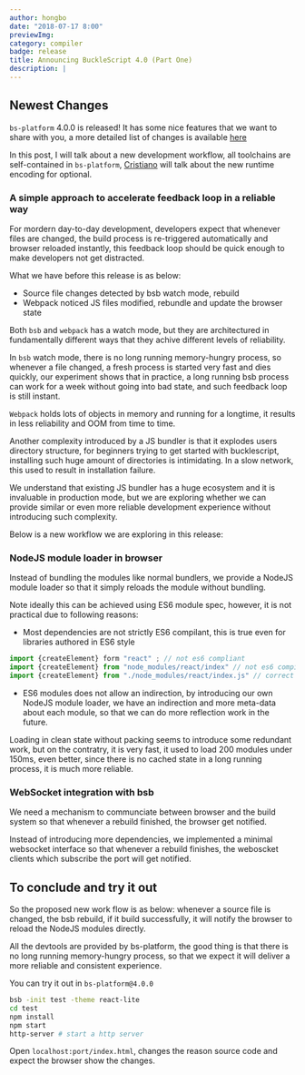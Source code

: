 ```yaml
---
author: hongbo
date: "2018-07-17 8:00" 
previewImg:
category: compiler
badge: release
title: Announcing BuckleScript 4.0 (Part One)
description: |
---
```


## Newest Changes

`bs-platform` 4.0.0 is released! It has some  nice features that we want to
share with you, a more detailed list of changes is available
[here](https://github.com/BuckleScript/bucklescript/blob/master/Changes.md#400)

In this post, I will talk about a new development workflow, all toolchains are
self-contained in `bs-platform`, [Cristiano](https://twitter.com/ccrisccris)
will talk about the new runtime encoding for optional.

### A simple approach to accelerate feedback loop in a reliable way

For mordern day-to-day development, developers expect that whenever files are
changed, the build process is re-triggered automatically and browser reloaded
instantly, this feedback loop should be quick enough to make developers not get
distracted.

What we have before this release is as below:

- Source file changes detected by bsb watch mode, rebuild
- Webpack noticed JS files modified, rebundle and update the browser state

Both `bsb` and `webpack` has a watch mode, but they are architectured in
fundamentally different ways that they achive different levels of reliability.

In `bsb` watch mode, there is no long running memory-hungry process, so
whenever a file changed, a fresh process is started very fast and dies quickly,
our experiment shows that in practice, a long running bsb process can work for
a week without going into bad state, and such feedback loop is still instant.

`Webpack` holds lots of objects in memory and running for a longtime, it
results in less reliability and OOM from time to time.

Another complexity introduced by a JS bundler is that it explodes users
directory structure, for beginners trying to get started with bucklescript,
installing such huge amount of directories is intimidating. In a slow network,
this used to result in installation failure. 

We understand that existing JS bundler has a huge ecosystem and it is
invaluable in production mode, but we are exploring whether we can provide
similar or even more reliable development experience without introducing such
complexity.

Below is a new workflow we are exploring in this release:

### NodeJS module loader in browser

Instead of bundling the modules like normal bundlers, we provide a NodeJS
module loader so that it simply reloads the module without bundling.

Note ideally this can be achieved using ES6 module spec, however, it is not
practical due to following reasons:

- Most dependencies are not strictly ES6 compilant, this is true even for libraries authored in ES6 style

```js
import {createElement} form "react" ; // not es6 compliant
import {createElement} from "node_modules/react/index" // not es6 compilant
import {createElement} from "./node_modules/react/index.js" // correct es6 module
```
- ES6 modules does not allow an indirection, by introducing our own NodeJS module loader, we have an indirection and more meta-data about each module, so that we can do more reflection work in the future.

Loading in clean state without packing seems to introduce some redundant work,
but on the contratry, it is very fast, it used to load 200 modules under 150ms,
even better, since there is no cached state in a long running process, it is
much more reliable.

### WebSocket integration with bsb

We need a mechanism to communciate between browser and the build system so that
whenever a rebuild finished, the browser get notified.

Instead of introducing more dependencies, we implemented a minimal websocket
interface so that whenever a rebuild finishes, the weboscket clients which
subscribe the port will get notified.

## To conclude and try it out

So the proposed new work flow is as below: whenever a source file is changed,
the bsb rebuild, if it build successfully, it will notify the browser to reload
the NodeJS modules directly.

All the devtools are provided by bs-platform, the good thing is that there is
no long running memory-hungry process, so that we expect it will deliver a more
reliable and consistent experience.

You can try it out in `bs-platform@4.0.0`

```sh
bsb -init test -theme react-lite
cd test
npm install
npm start 
http-server # start a http server
```

Open `localhost:port/index.html`, changes the reason source code and expect the browser show the changes.
